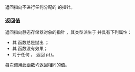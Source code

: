 {{cpp/experimental/pmr/title|null_memory_resource}}
{{cpp/experimental/lib extensions/pmr/navbar}}
{{ddcl|header=experimental/memory_resource | since=libfund_ts |
memory_resource* null_memory_resource() noexcept;
}}

返回指向不进行任何分配的 {{tt|memory_resource}} 的指针。

=== 返回值 ===

返回指向静态存储器对象的指针 {{tt|p}}，其类型派生于 {{lc|std::experimental::pmr::memory_resource}} 并具有下列属性：
* 其 {{tt|allocate()}} 函数总是抛出 {{lc|std::bad_alloc}}；
* 其 {{tt|deallocate()}} 函数没有效果；
* 对于任何 {{tt|memory_resource}} {{tt|r}}，{{tt|p-&gt;is_equal(r)}} 返回 {{tt|&amp;r {{==}} p}}。

每次调用此函数均返回相同的值。